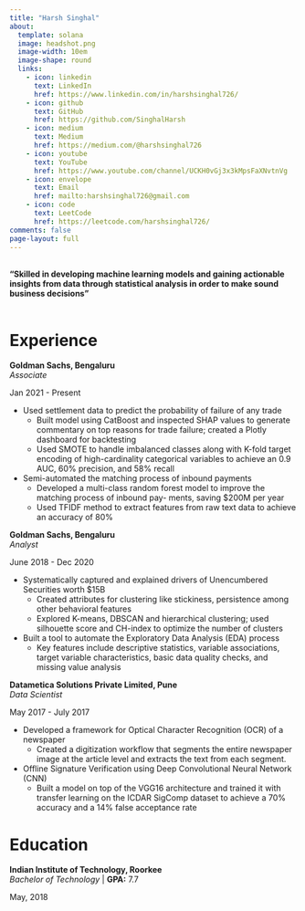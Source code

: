 ```yaml
---
title: "Harsh Singhal"
about:
  template: solana
  image: headshot.png
  image-width: 10em
  image-shape: round
  links:
    - icon: linkedin
      text: LinkedIn
      href: https://www.linkedin.com/in/harshsinghal726/
    - icon: github
      text: GitHub
      href: https://github.com/SinghalHarsh
    - icon: medium
      text: Medium
      href: https://medium.com/@harshsinghal726
    - icon: youtube
      text: YouTube
      href: https://www.youtube.com/channel/UCKH0vGj3x3kMpsFaXNvtnVg
    - icon: envelope
      text: Email
      href: mailto:harshsinghal726@gmail.com
    - icon: code
      text: LeetCode
      href: https://leetcode.com/harshsinghal726/
comments: false
page-layout: full
---
```


<br>
**"Skilled in developing machine learning models and gaining actionable insights from data through statistical analysis in order to make sound business decisions"**
<br>
<br>

::::{.panel-tabset}

# Experience

::: {.d-flex .justify-content-between}
::: {}
**Goldman Sachs, Bengaluru**  
*Associate*
:::
::: {.text-end}
Jan 2021 - Present
:::
:::
- Used settlement data to predict the probability of failure of any trade
  * Built model using CatBoost and inspected SHAP values to generate commentary on top reasons
for trade failure; created a Plotly dashboard for backtesting
  * Used SMOTE to handle imbalanced classes along with K-fold target encoding of high-cardinality
categorical variables to achieve an 0.9 AUC, 60% precision, and 58% recall
- Semi-automated the matching process of inbound payments
  * Developed a multi-class random forest model to improve the matching process of inbound pay-
ments, saving $200M per year
  * Used TFIDF method to extract features from raw text data to achieve an accuracy of 80%


::: {.d-flex .justify-content-between}
::: {}
**Goldman Sachs, Bengaluru**  
*Analyst*
:::
::: {.text-end}
June 2018 - Dec 2020
:::
:::
- Systematically captured and explained drivers of Unencumbered Securities worth $15B
  * Created attributes for clustering like stickiness, persistence among other behavioral features
  * Explored K-means, DBSCAN and hierarchical clustering; used silhouette score and CH-index to optimize the number of clusters
- Built a tool to automate the Exploratory Data Analysis (EDA) process
  * Key features include descriptive statistics, variable associations, target variable characteristics, basic data quality checks, and missing value analysis

::: {.d-flex .justify-content-between}
::: {}
**Datametica Solutions Private Limited, Pune**  
*Data Scientist*
:::
::: {.text-end}
May 2017 - July 2017
:::
:::
- Developed a framework for Optical Character Recognition (OCR) of a newspaper
  * Created a digitization workflow that segments the entire newspaper image at the article level and extracts the text from each segment.
- Offline Signature Verification using Deep Convolutional Neural Network (CNN)
  * Built a model on top of the VGG16 architecture and trained it with transfer learning on the ICDAR SigComp dataset to achieve a 70% accuracy and a 14% false acceptance rate




# Education


::: {.d-flex .justify-content-between}
::: {}
**Indian Institute of Technology, Roorkee**  
*Bachelor of Technology* | **GPA:** 7.7
:::
::: {.text-end}
May, 2018
:::
:::



::::